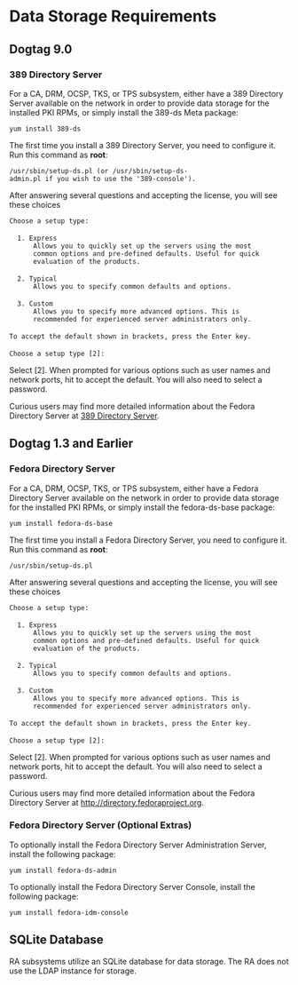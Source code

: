 = Data Storage Requirements =

== Dogtag 9.0 ==
=== 389 Directory Server ===

For a CA, DRM, OCSP, TKS, or TPS subsystem, either have a 389 Directory Server available on the network in order to provide data storage for the installed PKI RPMs, or simply install the 389-ds Meta package:

 yum install 389-ds

The first time you install a 389 Directory Server, you need to configure it.  Run this command as '''root''':
 /usr/sbin/setup-ds.pl (or /usr/sbin/setup-ds-admin.pl if you wish to use the '389-console').
After answering several questions and accepting the license, you will see these choices
 Choose a setup type:
 
   1. Express
       Allows you to quickly set up the servers using the most
       common options and pre-defined defaults. Useful for quick
       evaluation of the products.
 
   2. Typical
       Allows you to specify common defaults and options.
 
   3. Custom
       Allows you to specify more advanced options. This is 
       recommended for experienced server administrators only.
 
 To accept the default shown in brackets, press the Enter key.
 
 Choose a setup type [2]: 

Select [2].  When prompted for various options such as user names and network ports, hit <Enter> to accept the default. You will also need to select a password.

Curious users may find more detailed information about the Fedora Directory Server at [http://directory.fedoraproject.org 389 Directory Server].

== Dogtag 1.3 and Earlier ==
=== Fedora Directory Server ===

For a CA, DRM, OCSP, TKS, or TPS subsystem, either have a Fedora Directory Server available on the network in order to provide data storage for the installed PKI RPMs, or simply install the fedora-ds-base package:

 yum install fedora-ds-base

The first time you install a Fedora Directory Server, you need to configure it.  Run this command as '''root''':
 /usr/sbin/setup-ds.pl
After answering several questions and accepting the license, you will see these choices
 Choose a setup type:
 
   1. Express
       Allows you to quickly set up the servers using the most
       common options and pre-defined defaults. Useful for quick
       evaluation of the products.
 
   2. Typical
       Allows you to specify common defaults and options.
 
   3. Custom
       Allows you to specify more advanced options. This is 
       recommended for experienced server administrators only.
 
 To accept the default shown in brackets, press the Enter key.
 
 Choose a setup type [2]: 

Select [2].  When prompted for various options such as user names and network ports, hit <Enter> to accept the default. You will also need to select a password.

Curious users may find more detailed information about the Fedora Directory Server at [http://directory.fedoraproject.org http://directory.fedoraproject.org].

=== Fedora Directory Server (Optional Extras) ===

To optionally install the Fedora Directory Server Administration Server, install the following package:

 yum install fedora-ds-admin

To optionally install the Fedora Directory Server Console, install the following package:

 yum install fedora-idm-console

== SQLite Database ==

RA subsystems utilize an SQLite database for data storage. The RA does not use the LDAP instance for storage.